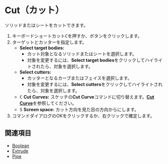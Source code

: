 
# Cut（カット）

<Reference shortcut="C" command="Cut" button="コマンドバー左" />

ソリッドまたはシートをカットできます。

1. キーボードショートカット<kbd>C</kbd>を押すか、ボタン<ButtonIcon type="button-cut" />をクリックします。
2. ターゲットとカッターを指定します。
   - **Select target bodies:** 
      - カット対象となるソリッドまたはシートを選択します。
      - 対象を変更するには、**Select target bodies**をクリックしてハイライトされたら、対象を選択します。
   - **Select cutters:** 
      - カッターとなるカーブまたはフェイスを選択します。
      - 対象を変更するには、**Select cutters**をクリックしてハイライトされたら、対象を選択します。
   - <kbd>C</kbd> **Cut Curves:** スケッチの**Cut Curve**コマンドに切り替えます。[**Cut Curve**](../sketch/cut-curve)を参照してください。
   - <kbd>S</kbd> **Screen space:** カット方向を見た目の方向からにします。
3. コマンドダイアログのOKをクリックするか、右クリックで確定します。

## 関連項目
- [Boolean](./boolean)
- [Extrude](./extrude)
- [Pipe](./pipe)














